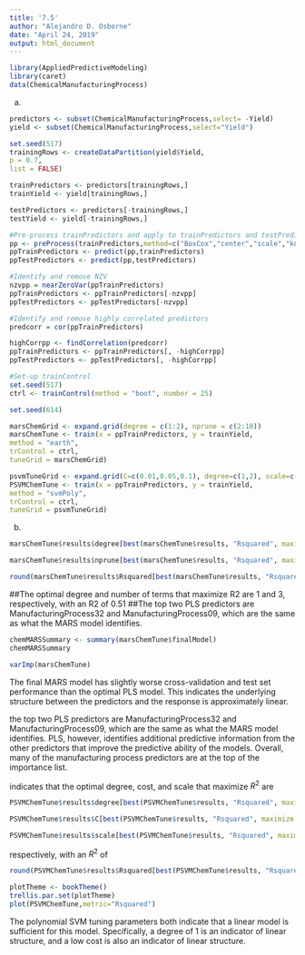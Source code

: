 ---
title: '7.5'
author: "Alejandro D. Osborne"
date: "April 24, 2019"
output: html_document
---
```{r}
library(AppliedPredictiveModeling)
library(caret)
data(ChemicalManufacturingProcess)
```

(a)
```{r}
predictors <- subset(ChemicalManufacturingProcess,select= -Yield)
yield <- subset(ChemicalManufacturingProcess,select="Yield")
```

```{r}
set.seed(517)
trainingRows <- createDataPartition(yield$Yield,
p = 0.7,
list = FALSE)
```

```{r}
trainPredictors <- predictors[trainingRows,]
trainYield <- yield[trainingRows,]
```

```{r}
testPredictors <- predictors[-trainingRows,]
testYield <- yield[-trainingRows,]
```

```{r}
#Pre-process trainPredictors and apply to trainPredictors and testPredictors
pp <- preProcess(trainPredictors,method=c("BoxCox","center","scale","knnImpute"))
ppTrainPredictors <- predict(pp,trainPredictors)
ppTestPredictors <- predict(pp,testPredictors)
```

```{r}
#Identify and remove NZV
nzvpp = nearZeroVar(ppTrainPredictors)
ppTrainPredictors <- ppTrainPredictors[-nzvpp]
ppTestPredictors <- ppTestPredictors[-nzvpp]
```

```{r}
#Identify and remove highly correlated predictors
predcorr = cor(ppTrainPredictors)
```

```{r}
highCorrpp <- findCorrelation(predcorr)
ppTrainPredictors <- ppTrainPredictors[, -highCorrpp]
ppTestPredictors <- ppTestPredictors[, -highCorrpp]
```

```{r}
#Set-up trainControl
set.seed(517)
ctrl <- trainControl(method = "boot", number = 25)
```

```{r}
set.seed(614)

marsChemGrid <- expand.grid(degree = c(1:2), nprune = c(2:10))
marsChemTune <- train(x = ppTrainPredictors, y = trainYield,
method = "earth",
trControl = ctrl,
tuneGrid = marsChemGrid)

psvmTuneGrid <- expand.grid(C=c(0.01,0.05,0.1), degree=c(1,2), scale=c(0.25,0.5,1))
PSVMChemTune <- train(x = ppTrainPredictors, y = trainYield,
method = "svmPoly",
trControl = ctrl,
tuneGrid = psvmTuneGrid)
```


(b)

```{r}
marsChemTune$results$degree[best(marsChemTune$results, "Rsquared", maximize = TRUE)]
```

```{r}
marsChemTune$results$nprune[best(marsChemTune$results, "Rsquared", maximize = TRUE)]
```

```{r}
round(marsChemTune$results$Rsquared[best(marsChemTune$results, "Rsquared", maximize = TRUE)],2)
```

##The optimal degree and number of terms that maximize R2 are 1 and 3, respectively, with an R2 of 0.51
##The top two PLS predictors are ManufacturingProcess32 and ManufacturingProcess09, which are the same as what the MARS
model identifies.

```{r}
chemMARSSummary <- summary(marsChemTune$finalModel)
chemMARSSummary
```


```{r}
varImp(marsChemTune)
```

The final MARS model has slightly worse cross-validation and test set performance than the optimal PLS model. This indicates the underlying structure between the predictors and the response is approximately linear.  


 the top two PLS predictors are ManufacturingProcess32 and ManufacturingProcess09, which are the same as what the MARS model identifies.  PLS, however, identifies additional predictive information from the other predictors that improve the predictive ability of the models.  Overall, many of the manufacturing process predictors are at the top of the importance list.

indicates that the optimal degree, cost, and scale that maximize $R^2$ are 

```{r}
PSVMChemTune$results$degree[best(PSVMChemTune$results, "Rsquared", maximize = TRUE)]
```
```{r}
PSVMChemTune$results$C[best(PSVMChemTune$results, "Rsquared", maximize = TRUE)]
```
```{r}
PSVMChemTune$results$scale[best(PSVMChemTune$results, "Rsquared", maximize = TRUE)]
```
respectively, with an $R^2$ of 

```{r}
round(PSVMChemTune$results$Rsquared[best(PSVMChemTune$results, "Rsquared", maximize = TRUE)],2)
```

```{r}
plotTheme <- bookTheme()
trellis.par.set(plotTheme)
plot(PSVMChemTune,metric="Rsquared")
```

The polynomial SVM tuning parameters both indicate that a linear model is sufficient for this model.  Specifically, a degree of 1 is an indicator of linear structure, and a low cost is also an indicator of linear structure.

